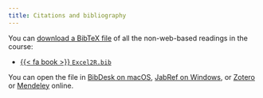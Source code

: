 ```yaml
---
title: Citations and bibliography
---
```


You can [download a BibTeX file](/files/bib/Excel2R.bib) of all the non-web-based readings in the course:

- [{{< fa book >}} `Excel2R.bib`](/files/bib/Excel2R.bib)

You can open the file in [BibDesk on macOS](http://bibdesk.sourceforge.net/), [JabRef on Windows](http://www.jabref.org/), or [Zotero](https://www.zotero.org/) or [Mendeley](https://www.mendeley.com/) online.
